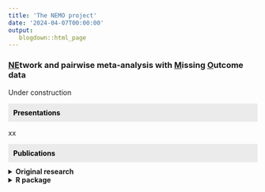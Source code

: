 ```yaml
---
title: 'The NEMO project'
date: '2024-04-07T00:00:00'
output: 
   blogdown::html_page
---
```


### <ins>NE</ins>twork and pairwise meta-analysis with <ins>M</ins>issing <ins>O</ins>utcome data

Under construction

<div style="padding: 10px; margin-bottom: 10px; color: black; background-color: #EBEBEB; border-color: #EBEBEB;">__Presentations__</div> 

xx

<div style="padding: 10px; margin-bottom: 10px; color: black; background-color: #EBEBEB; border-color: #EBEBEB;">__Publications__</div> 

<div style="text-align: justify">

<details><summary>__Original research__</summary>

<font size="4">**Spineli LM**. Using network meta-analysis to predict the percentage of missing participants for a future trial. *Res Methods Med Health Sci* 2023; 4(4):140-149. [Journal](https://journals.sagepub.com/doi/full/10.1177/26320843231167502)</font>

<font size="4">**Spineli LM**. A revised framework to evaluate the consistency assumption globally in a network of interventions. *Med Decis Making* 2022; 42(5):637-648. [PubMed](https://pubmed.ncbi.nlm.nih.gov/34961377/)</font>

<font size="4">**Spineli LM**, Kalyvas C, Papadimitropoulou K. How robust are findings of pairwise and network meta-analysis in the presence of missing participant outcome data? *BMC Med* 2021; 19(1):323. [PubMed](https://pubmed.ncbi.nlm.nih.gov/34930276/)</font>

<font size="4">**Spineli LM**, Kalyvas C, Papadimitropoulou K. Quantifying the robustness of primary analysis results: A case study on missing outcome data in pairwise and network meta-analysis. *Res Synth Methods* 2021; 12(4):475-490. [PubMed](https://pubmed.ncbi.nlm.nih.gov/33543587/)</font>

<font size="4">**Spineli LM**, Papadimitropoulou K, Kalyvas C. Pattern-mixture model in network meta-analysis of binary missing outcome data: one-stage or two-stage approach? *BMC Med Res Methodol* 2021; 21(1):12. [PubMed](https://pubmed.ncbi.nlm.nih.gov/33413138/)</font>

<font size="4">**Spineli LM**, Kalyvas C, Papadimitropoulou K. Continuous(ly) missing outcome data in network meta-analysis: a one-stage pattern-mixture model approach. *Stat Methods Med Res* 2021; 30(4):958-975. [PubMed](https://pubmed.ncbi.nlm.nih.gov/33406990/)</font>

<font size="4">**Spineli LM**, Kalyvas C. Comparison of exclusion, imputation and modelling of missing binary outcome data in frequentist network meta-analysis. *BMC Med Res Methodol* 2020; 20(1):48. [PubMed](https://pubmed.ncbi.nlm.nih.gov/32111167/)</font>

<font size="4">**Spineli LM**, Kalyvas C, Pateras K. Participants’ outcomes gone missing within a network of interventions: Bayesian modeling strategies. *Stat Med* 2019; 38(20):3861-3879. [PubMed](https://pubmed.ncbi.nlm.nih.gov/31134664/)</font>

<font size="4">**Spineli LM**. An empirical comparison of Bayesian modelling strategies for missing binary outcome data in network meta-analysis. *BMC Med Res Methodol* 2019; 19(1):86. [PubMed](https://pubmed.ncbi.nlm.nih.gov/31018836/)</font>

<font size="4">**Spineli LM**, Yepes-Nuñez JJ, Schünemann HJ. A systematic survey shows that reporting and handling of missing outcome data in networks of interventions is poor. *BMC Med Res Methodol* 2018; 18(1):115. [PubMed](https://pubmed.ncbi.nlm.nih.gov/30355280/)</font>

<font size="4">**Spineli LM**. Modeling missing binary outcome data while preserving transitivity assumption yielded more credible network meta-analysis results. *J Clin Epidemiol* 2019; 105:19-26. [PubMed](https://pubmed.ncbi.nlm.nih.gov/30223064/)</font>
</details>

<div style="text-align: justify">
<details><summary>__R package__</summary>

<font size="4">**Spineli LM**. Rnmamod: Bayesian Network Meta-Analysis with Missing Participants. R package version 0.1.0. 2021. https://CRAN.R-project.org/package=rnmamod [creator and maintainer]. GitHub development version in https://github.com/LoukiaSpin/rnmamod</font> 
</details></div>

